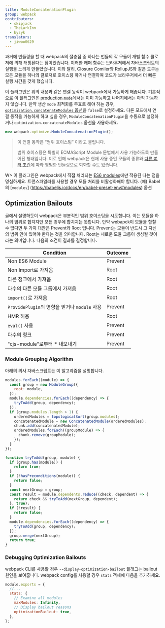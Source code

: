 ```yaml
---
title: ModuleConcatenationPlugin
group: webpack
contributors:
  - skipjack
  - TheLarkInn
  - byzyk
translators: 
  - jiwoo0629 
---
```


과거에 번들링을 할 때 webpack의 절충점 중 하나는 번들의 각 모듈이 개별 함수 클로저에 의해 래핑된다는 점이었습니다. 이러한 래퍼 함수는 브라우저에서 자바스크립트의 실행을 느리게 만들었습니다. 이와 달리, Closure Comiler와 RollupJS와 같은 도구는 모든 모듈을 하나의 클로저로 호이스팅 하거나 연결하여 코드가 브라우저에서 더 빠른 실행 시간을 갖게 했습니다.

이 플러그인은 위의 내용과 같은 연결 동작이 webpack에서 가능하게 해줍니다. 기본적으로 이 플러그인은 [production `mode`](/configuration/mode/#mode-production)에서는 이미 가능하고 나머지에서는 아직 가능하지 않습니다. 만약 생산 `mode` 최적화를 무효로 해야 하는 경우, [`optimization.concatenateModules` 옵션](/configuration/optimization/#optimizationconcatenatemodules)을 `false`로 설정하세요. 다른 모드에서 연결 동작을 가능하게 하고 싶을 경우, `ModuleConcatenationPlugin`을 수동으로 설정하거나 `optimization.concatenateModules` 옵션을 사용하세요.

```js
new webpack.optimize.ModuleConcatenationPlugin();
```

> 이 연결 동작은 “범위 호이스팅” 이라고 불립니다. 
> 
> 범위 호이스팅은 특별히 ECMAScript Module 문법에서 사용 가능하도록 만들어진 형태입니다. 이로 인해 webpack은 현재 사용 중인 모듈의 종류와 [다른 여러 조건](https://medium.com/webpack/webpack-freelancing-log-book-week-5-7-4764be3266f5)에 따라 평범한 번들링으로 퇴화할 수도 있습니다. 

W> 이 플러그인은 webpack에서 직접 처리되는 [ES6 modules](/api/module-methods/#es6-recommended)에만 적용된 다는 점을 명심하세요. 트랜스파일러를 사용할 경우 모듈 처리를 비활성화해야 합니다. (예) Babel의 [`modules`] (https://babeljs.io/docs/en/babel-preset-env#modules) 옵션

## Optimization Bailouts

글에서 설명하듯이 webpack은 부분적인 범위 호이스팅을 시도합니다. 이는 모듈을 하나의 범위로 합치지만 모든 경우에 합치지는 못합니다. 만약 webapck이 모듈을 합칠 수 없다면 두 가지 대안은 Prevent와 Root 입니다. Prevent는 모듈이 반드시 그 자신의 범위 안에 있어야 한다는 것을 의미합니다. Root는 새로운 모듈 그룹이 생성될 것이라는 의미입니다. 다음의 조건이 결과를 결정합니다.

| Condition                                      | Outcome |
| ---------------------------------------------  | ------- |
| Non ES6 Module                                 | Prevent |
| Non Import로 가져옴                            | Root    |
| 다른 청크에서 가져옴                           | Root    |
| 다수의 다른 모듈 그룹에서 가져옴               | Root    |
| `import()`로 가져옴                           | Root    |
| `ProvidePlugin`의 영향을 받거나 `module` 사용 | Prevent |
| HMR 허용                                      | Root    |
| `eval()` 사용                                 | Prevent |
| 다수의 청크                                   | Prevent |
| "cjs-module"로부터 * 내보내기                 | Prevent |

### Module Grouping Algorithm

아래의 의사 자바스크립트는 이 알고리즘을 설명합니다.

```js
modules.forEach((module) => {
  const group = new ModuleGroup({
    root: module,
  });
  module.dependencies.forEach((dependency) => {
    tryToAdd(group, dependency);
  });
  if (group.modules.length > 1) {
    orderedModules = topologicalSort(group.modules);
    concatenatedModule = new ConcatenatedModule(orderedModules);
    chunk.add(concatenatedModule);
    orderedModules.forEach((groupModule) => {
      chunk.remove(groupModule);
    });
  }
});

function tryToAdd(group, module) {
  if (group.has(module)) {
    return true;
  }
  if (!hasPreconditions(module)) {
    return false;
  }
  const nextGroup = group;
  const result = module.dependents.reduce((check, dependent) => {
    return check && tryToAdd(nextGroup, dependent);
  }, true);
  if (!result) {
    return false;
  }
  module.dependencies.forEach((dependency) => {
    tryToAdd(group, dependency);
  });
  group.merge(nextGroup);
  return true;
}
```

### Debugging Optimization Bailouts

webpack CLI를 사용할 경우 `--display-optimization-bailout` 플래그는 bailout 원인을 보여줍니다. webpack config를 사용할 경우 `stats` 객체에 다음을 추가하세요.

```js
module.exports = {
  //...
  stats: {
    // Examine all modules
    maxModules: Infinity,
    // Display bailout reasons
    optimizationBailout: true,
  },
};
```
